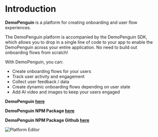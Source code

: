 
# Introduction

**DemoPenguin** is a platform for creating onboarding and user flow experiences.

The DemoPenguin platform is accompanied by the DemoPenguin SDK, which allows you to drop in a single line of code to your app to enable the DemoPenguin across your entire application. No need to build out onboarding flows from scratch!

With DemoPenguin, you can:

- Create onboarding flows for your users
- Track user activity and engagement
- Collect user feedback / data
- Create dynamic onboarding flows depending on user state
- Add AI video and images to keep your users engaged

**DemoPenguin [here](https://www.demopenguin.com)**

**DemoPenguin NPM Package [here](https://www.npmjs.com/package/demo-penguin)**

**DemoPenguin NPM Package Github [here](https://github.com/thedogwiththedataonit/demopenguin)**


![Platform Editor](/editor.png)